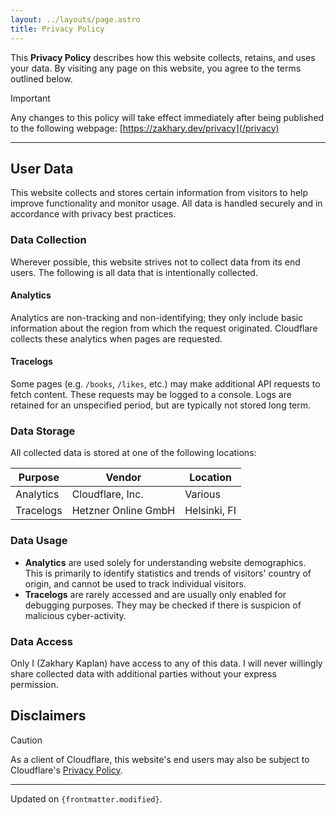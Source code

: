 ```yaml
---
layout: ../layouts/page.astro
title: Privacy Policy
---
```


This **Privacy Policy** describes how this website collects, retains, and uses
your data. By visiting any page on this website, you agree to the terms
outlined below.

> [!IMPORTANT]
>
> Any changes to this policy will take effect immediately after being published
> to the following webpage: [https://zakhary.dev/privacy](/privacy)

---

## User Data

This website collects and stores certain information from visitors to help
improve functionality and monitor usage. All data is handled securely and in
accordance with privacy best practices.

### Data Collection

Wherever possible, this website strives not to collect data from its end users.
The following is all data that is intentionally collected.

#### Analytics

Analytics are non-tracking and non-identifying; they only include basic
information about the region from which the request originated. Cloudflare
collects these analytics when pages are requested.

#### Tracelogs

Some pages (e.g. `/books`, `/likes`, etc.) may make additional API requests to
fetch content. These requests may be logged to a console. Logs are retained for
an unspecified period, but are typically not stored long term.

### Data Storage

All collected data is stored at one of the following locations:

| Purpose   | Vendor              | Location     |
| --------- | ------------------- | ------------ |
| Analytics | Cloudflare, Inc.    | Various      |
| Tracelogs | Hetzner Online GmbH | Helsinki, FI |

### Data Usage

- **Analytics** are used solely for understanding website demographics. This is
  primarily to identify statistics and trends of visitors' country of origin,
  and cannot be used to track individual visitors.
- **Tracelogs** are rarely accessed and are usually only enabled for debugging
  purposes. They may be checked if there is suspicion of malicious
  cyber-activity.

### Data Access

Only I (Zakhary Kaplan) have access to any of this data. I will never willingly
share collected data with additional parties without your express permission.

## Disclaimers

> [!CAUTION]
>
> As a client of Cloudflare, this website's end users may also be subject to
> Cloudflare's [Privacy Policy](https://cloudflare.com/privacypolicy).

---

Updated on <code>{frontmatter.modified}</code>.
